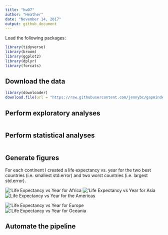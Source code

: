 ```yaml
---
title: "hw07"
author: "Heather"
date: "November 14, 2017"
output: github_document
---
```


Load the following packages:
```r
library(tidyverse)
library(broom)
library(ggplot2)
library(dplyr)
library(forcats)
```


## Download the data
```r
library(downloader)
download.file(url = "https://raw.githubusercontent.com/jennybc/gapminder/master/inst/extdata/gapminder.tsv", destfile="gapminder.tsv")
```

## Perform exploratory analyses
```r

```

## Perform statistical analyses
```r

```

## Generate figures
For each continent I created a life expectancy vs. year for the two best countries (i.e. smallest std.error) and two worst countries (i.e. largest std.error).

!['Life Expectancy vs Year for Africa](Life_Expectancy_of_Africa.png)
!['Life Expectancy vs Year for Asia](Life_Expectancy_of_Asia.png)
![Life Expectancy vs Year for the Americas](Life_Expectancy_of_Americas.png)

!['Life Expectancy vs Year for Europe](Life_Expectancy_of_Europe.png)
!['Life Expectancy vs Year for Oceania](Life_Expectancy_of_Oceania.png)

## Automate the pipeline


```r

```

